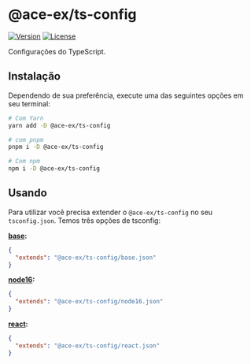 
<Meta title="Packages/Ts Config" />

# @ace-ex/ts-config

[![Version](https://img.shields.io/npm/v/@ace-ex/ts-config)](https://www.npmjs.com/package/@ace-ex/ts-config) [![License](https://img.shields.io/badge/licence-MIT-blue)](https://github.com/ShadowsS01/ace-ex-ui/blob/main/packages/ts-config/LICENSE)

Configurações do TypeScript.

## Instalação

Dependendo de sua preferência, execute uma das seguintes opções em seu terminal:

```bash
# Com Yarn
yarn add -D @ace-ex/ts-config

# com pnpm
pnpm i -D @ace-ex/ts-config

# Com npm
npm i -D @ace-ex/ts-config
```

## Usando

Para utilizar você precisa extender o `@ace-ex/ts-config` no seu `tsconfig.json`. Temos três opções de tsconfig:

**[base](https://github.com/ShadowsS01/ace-ex-ui/blob/main/packages/ts-config/base.json):**

```json
{
  "extends": "@ace-ex/ts-config/base.json"
}
```

**[node16](https://github.com/ShadowsS01/ace-ex-ui/blob/main/packages/ts-config/node16.json):**

```json
{
  "extends": "@ace-ex/ts-config/node16.json"
}
```

**[react](https://github.com/ShadowsS01/ace-ex-ui/blob/main/packages/ts-config/react.json):**

```json
{
  "extends": "@ace-ex/ts-config/react.json"
}
```
